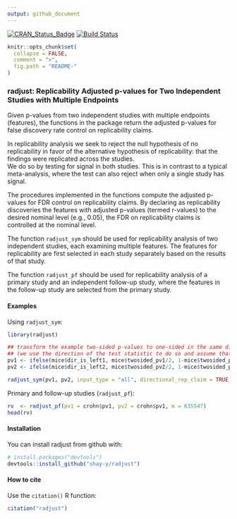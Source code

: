 ```yaml
---
output: github_document
---
```


[![CRAN_Status_Badge](http://www.r-pkg.org/badges/version/radjust)](https://cran.r-project.org/package=radjust)
[![Build Status](https://travis-ci.org/shay-y/radjust.svg?branch=master)](https://travis-ci.org/shay-y/radjust)

<!-- README.md is generated from README.Rmd. Please edit that file -->

```r
knitr::opts_chunk$set(
  collapse = FALSE,
  comment = ">",
  fig.path = "README-"
)
```

### radjust: Replicability Adjusted p-values for Two Independent Studies with Multiple Endpoints

Given p-values from two independent studies with multiple endpoints (features), the functions in the package return the adjusted p-values for false discovery rate control on replicability claims. 

In replicability analysis we seek to reject the null hypothesis of no replicability in favor of the alternative hypothesis of replicability: that the findings were replicated across the studies.  
We do so by testing for signal in both studies. This is in contrast to a typical meta-analysis, where the test can also reject when only a single study has signal. 

The procedures implemented in the functions compute the adjusted p-values for FDR control on replicability claims. By declaring as replicability discoveries the features with adjusted p-values (termed r-values) to the desired nominal level (e.g., 0.05), the FDR on replicability claims is controlled at the nominal level. 

The function `radjust_sym` should be used for replicability analysis of two independent studies, each examining multiple features. The features for replicability are first selected in each study separately based on the results of that study.

The function `radjust_pf` should be used for replicability analysis of a  primary study and an independent follow-up study, where the features in the follow-up study are selected from the primary study.

#### Examples

Using `radjust_sym`:

```r

library(radjust)

## transform the example two-sided p-values to one-sided in the same direction (left):
## (we use the direction of the test statistic to do so and assume that it is continuous)
pv1 <- ifelse(mice$dir_is_left1, mice$twosided_pv1/2, 1-mice$twosided_pv1/2)
pv2 <- ifelse(mice$dir_is_left2, mice$twosided_pv2/2, 1-mice$twosided_pv2/2)

radjust_sym(pv1, pv2, input_type = "all", directional_rep_claim = TRUE, variant = "adaptive", alpha=0.025)
```

Primary and follow-up studies (`radjust_pf`):

```r
rv  <- radjust_pf(pv1 = crohn$pv1, pv2 = crohn$pv1, m = 635547)
head(rv)
```

#### Installation

You can install radjust from github with:

```r
# install.packages("devtools")
devtools::install_github("shay-y/radjust")
```

#### How to cite

Use the `citation()` R function:

```r
citation("radjust")
```






